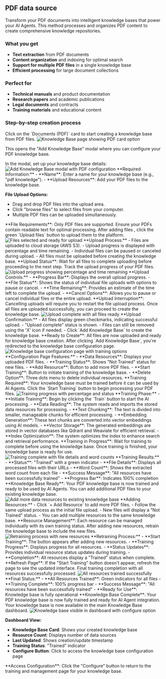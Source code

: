 ## PDF data source
Transform your PDF documents into intelligent knowledge bases that power your AI Agents. This method processes and organizes PDF content to create comprehensive knowledge repositories.

### What you get

- **Text extraction** from PDF documents
- **Content organization** and indexing for optimal search
- **Support for multiple PDF files** in a single knowledge base
- **Efficient processing** for large document collections

### Perfect for

- **Technical manuals** and product documentation
- **Research papers** and academic publications
- **Legal documents** and contracts
- **Training materials** and educational content

### Step-by-step creation process

<Steps>
<Step title="Click PDF Card" icon="file-pdf">
  Click on the `Documents (PDF)` card to start creating a knowledge base from PDF files.
<Frame>
<img src="/images/dashboard/knowledge/pdf/step-1-click-pdf-card.png" alt="Knowledge Base page showing PDF card option" />
</Frame>
  
  
  This opens the "Add Knowledge Base" modal where you can configure your PDF knowledge base.
</Step>

<Step title="Configure Knowledge Base" icon="gear">
  In the modal, set up your knowledge base details:
  <Frame>
    <img
      src="/images/dashboard/knowledge/pdf/step-2-kb-details-modal-opens.png"
      alt="Add Knowledge Base modal with PDF configuration"
    />
  </Frame>
  **Required Information:**
  - **Name**: Enter a name for your knowledge base (e.g., "pdf knowledge").
  - **Upload Resources**: Add your PDF files to the knowledge base.

  **File Upload Options:**
  - Drag and drop PDF files into the upload area.
  - Click "browse files" to select files from your computer.
  - Multiple PDF files can be uploaded simultaneously.
  <Info>
    **File Requirements**: Only PDF files are supported. Ensure your PDFs
    contain readable text for optimal processing.
  </Info>
</Step>

<Step title="Upload Files" icon="upload">
  After adding files , click the green `Upload files` button to upload them to
  the platform.
  <Frame>
    <img
      src="/images/dashboard/knowledge/pdf/step-3-add-files-and-upload.png"
      alt="Files selected and ready for upload"
    />
  </Frame>
  **Upload Process:**
  - Files are uploaded to cloud storage (AWS S3).
  - Upload progress is displayed with percentage and time remaining.
  - Individual files can be paused or canceled during upload.
  - All files must be uploaded before creating the knowledge base.
  <Check>
    **Upload Status**: Wait for all files to complete uploading before
    proceeding to the next step.
  </Check>
</Step>

<Step title="Monitor Upload Progress" icon="spinner">
  Track the upload progress of your PDF files.
  <Frame>
    <img
      src="/images/dashboard/knowledge/pdf/step-4-while-files-upload.png"
      alt="Upload progress showing percentage and time remaining"
    />
  </Frame>
  **Upload Controls:**
  - **Progress Bar**: Displays the overall upload progress.
  - **File Status**: Shows the status of individual file uploads with options to pause or cancel.
  - **Time Remaining**: Provides an estimate of the time left to complete the upload.
  - **Cancel Options**: Allows you to pause or cancel individual files or the entire upload.
  <Warning>
    **Upload Interruption**: Cancelling uploads will require you to restart the
    file upload process.
  </Warning>
</Step>

<Step title="Upload Complete" icon="check">
  Once all files are uploaded successfully, you can proceed to create the
  knowledge base.
  <Frame>
    <img
      src="/images/dashboard/knowledge/pdf/step-4-after-files-upload.png"
      alt="Upload complete with all files ready"
    />
  </Frame>
  **Upload Confirmation:**
  - All files display green checkmarks, indicating successful upload.
  - "Upload complete" status is shown.
  - Files can still be removed using the 'X' icon if needed.
  - Click `Add Knowledge Base` to create the knowledge base.
  <Check>
    **Ready to Create**: All files are now uploaded and ready for knowledge base
    creation.
  </Check>
</Step>

<Step title="Knowledge Base Created" icon="plus">
  After clicking `Add Knowledge Base`, you're redirected to the knowledge base
  configuration page.
  <Frame>
    <img
      src="/images/dashboard/knowledge/pdf/step-5-kb-train-page.png"
      alt="Knowledge base configuration page with training options"
    />
  </Frame>
  **Configuration Page Features:**
  - **Data Resources**: Displays your uploaded PDF files.
  - **Training Status**: Shows "Not Trained" status for new files.
  - **Add Resource**: Button to add more PDF files.
  - **Start Training**: Button to initiate training of the knowledge base.
  - **Delete Option**: Three dots menu to delete individual resources.
  <Info>
    **Training Required**: Your knowledge base must be trained before it can be
    used by AI Agents.
  </Info>
</Step>

<Step title="Start Training" icon="play">
  Click the `Start Training` button to begin processing your PDF files.
  <Frame>
    <img
      src="/images/dashboard/knowledge/pdf/step-6-while-training.png"
      alt="Training progress with percentage and status"
    />
  </Frame>
 **Training Phase:**
  - **Initiate Training**: Begin by clicking the `Train` button to start the AI processing.
  - **Data Reading**: The system reads and imports the stored data resources for processing.
  - **Text Chunking**: The text is divided into smaller, manageable chunks for efficient processing.
  - **Embedding Generation**: These text chunks are converted into vector embeddings using AI models.
  - **Vector Storage**: The generated embeddings are stored in vector databases like Qdrant and Weaviate for efficient retrieval.
  - **Index Optimization**: The system optimizes the index to enhance search and retrieval performance.
  <Check>
    **Training in Progress**: Wait for training to complete before using the
    knowledge base.
  </Check>
</Step>

<Step title="Training Complete" icon="circle-check">
  Once training is finished, your knowledge base is ready for use.
  <Frame>
    <img
      src="/images/dashboard/knowledge/pdf/step-7-after-train-meta-data.png"
      alt="Training complete with file details and word counts"
    />
  </Frame>
  **Training Results:**
  - **Status**: "Trained" with a green indicator
  - **File Details**: Displays all processed files with their URLs
  - **Word Count**: Shows the extracted word count from each file
  - **Success Message**: "All resources have been successfully trained"
  - **Progress Bar**: Indicates 100% completion
  <Check>
    **Knowledge Base Ready**: Your PDF knowledge base is now trained and ready
    to be used by AI Agents.
  </Check>
</Step>

<Step title="Add More Resources (Optional)" icon="plus">
  You can add additional PDF files to your existing knowledge base.
  <Frame>
    <img
      src="/images/dashboard/knowledge/pdf/step-8-optional-add-more-data-resources.png"
      alt="Add more data resources to existing knowledge base"
    />
  </Frame>
  **Adding Resources:**
  - Click `+ Add Resource` to add more PDF files.
  - Follow the same upload process as the initial file upload.
  - New files will display a "Not Trained" status.
  - You can add multiple resources to the same knowledge base.
  <Info>
    **Resource Management**: Each resource can be managed individually with its
    own training status.
  </Info>
</Step>

<Step title="Retrain Knowledge Base" icon="rotate">
  After adding new resources, retrain the knowledge base to include the new
  files.
  <Frame>
    <img
      src="/images/dashboard/knowledge/pdf/step-9-retrain-after-new-data-resource.png"
      alt="Retraining process with new resources"
    />
  </Frame>
  **Retraining Process:**
  - **Start Training**: The button appears after adding new resources.
  - **Training Progress**: Displays progress for all resources.
  - **Status Updates**: Provides individual resource status updates during training.
  - **Completion**: All resources display a "Trained" status when complete.
  <Tip>
    **Refresh Page**: If the "Start Training" button doesn't appear, refresh the
    page to see the updated interface.
  </Tip>
</Step>

<Step title="Training Complete" icon="check-double">
  Final training completion with all resources successfully processed.
  <Frame>
    <img
      src="/images/dashboard/knowledge/pdf/step-10-training-complete.png"
      alt="All resources trained successfully"
    />
  </Frame>
  **Final Status:**
  - **All Resources Trained**: Green indicators for all files
  - **Training Complete**: 100% progress bar
  - **Success Message**: "All resources have been successfully trained"
  - **Ready for Use**: Knowledge base is fully operational
  <Check>
    **Knowledge Base Complete**: Your PDF knowledge base is now fully trained
    and ready for AI Agent integration.
  </Check>
</Step>

<Step title="View in Dashboard" icon="eye">
  Your knowledge base is now available in the main Knowledge Base dashboard.
  
  <Frame>
  <img src="/images/dashboard/knowledge/pdf/step-11-see-new-kb-in-my-kbs.png" alt="Knowledge base visible in dashboard with configure option" />
  </Frame>
  
  **Dashboard View:**
  - **Knowledge Base Card**: Shows your created knowledge base
  - **Resource Count**: Displays number of data sources
  - **Last Updated**: Shows creation/update timestamp
  - **Training Status**: "Trained" indicator
  - **Configure Button**: Click to access the knowledge base configuration page
  
  <Info>
  **Access Configuration**: Click the "Configure" button to return to the training and management page for your knowledge base.
  </Info>
</Step>
</Steps>
